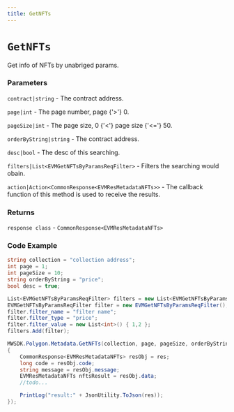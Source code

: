 ```yaml
---
title: GetNFTs
---
```


# `GetNFTs`

Get info of NFTs by unabriged params.
### Parameters
`contract|string` - The contract address.

`page|int` - The page number, page {'>'} 0.

`pageSize|int` - The page size, 0 {'<'} page size {'<='} 50.

`orderByString|string` - The contract address.

`desc|bool` - The desc of this searching.

`filters|List<EVMGetNFTsByParamsReqFilter>` - Filters the searching would obain.

`action|Action<CommonResponse<EVMResMetadataNFTs>>` - The callback function of this method is used to receive the results.

### Returns
`response class` - `CommonResponse<EVMResMetadataNFTs>`

### Code Example
```csharp
string collection = "collection address";
int page = 1;
int pageSize = 10;
string orderByString = "price";
bool desc = true;

List<EVMGetNFTsByParamsReqFilter> filters = new List<EVMGetNFTsByParamsReqFilter>();
EVMGetNFTsByParamsReqFilter filter = new EVMGetNFTsByParamsReqFilter();
filter.filter_name = "filter name";
filter.filter_type = "price";
filter.filter_value = new List<int>() { 1,2 };
filters.Add(filter);

MWSDK.Polygon.Metadata.GetNFTs(collection, page, pageSize, orderByString, desc, filters, (res) =>
{
    CommonResponse<EVMResMetadataNFTs> resObj = res;
    long code = resObj.code;
    string message = resObj.message;
    EVMResMetadataNFTs nftsResult = resObj.data;
    //todo...

    PrintLog("result:" + JsonUtility.ToJson(res));
});
```